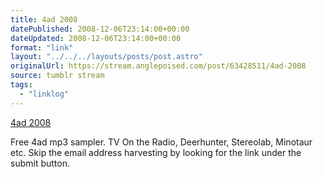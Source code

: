 ```yaml
---
title: 4ad 2008
datePublished: 2008-12-06T23:14:00+00:00
dateUpdated: 2008-12-06T23:14:00+00:00
format: "link"
layout: "../../../layouts/posts/post.astro"
originalUrl: https://stream.anglepoised.com/post/63428511/4ad-2008
source: tumblr stream
tags:
  - "linklog"
---
```


[4ad 2008][1]

Free 4ad mp3 sampler. TV On the Radio, Deerhunter, Stereolab, Minotaur etc. Skip the email address harvesting by looking for the link under the submit button.

[1]: http://4ad.com/features/2008/
